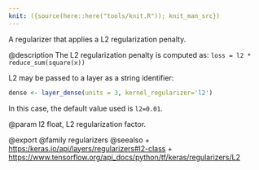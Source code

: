 ```yaml
---
knit: ({source(here::here("tools/knit.R")); knit_man_src})
---
```

A regularizer that applies a L2 regularization penalty.

@description
The L2 regularization penalty is computed as:
`loss = l2 * reduce_sum(square(x))`

L2 may be passed to a layer as a string identifier:

```r
dense <- layer_dense(units = 3, kernel_regularizer='l2')
```

In this case, the default value used is `l2=0.01`.

@param l2
float, L2 regularization factor.

@export
@family regularizers
@seealso
+ <https:/keras.io/api/layers/regularizers#l2-class>
+ <https://www.tensorflow.org/api_docs/python/tf/keras/regularizers/L2>

